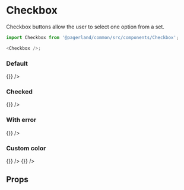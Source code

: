 

<Meta title="Themes/Corporate/Form/Checkbox" component={Checkbox} />

# Checkbox

Checkbox buttons allow the user to select one option from a set.

```js
import Checkbox from '@pagerland/common/src/components/Checkbox';

<Checkbox />;
```

### Default

<Preview>
  <Story name="Default">
    <Theme>
      <Checkbox checked={false} label="Checkboxbutton label" onToggle={() => {}} />
    </Theme>
  </Story>
</Preview>

### Checked

<Preview>
  <Story name="Checked">
    <Theme>
      <Checkbox checked={true} label="Checkboxbutton label" onToggle={() => {}} />
    </Theme>
  </Story>
</Preview>

### With error

<Preview>
  <Story name="With error">
    <Theme>
      <Checkbox
        checked={false}
        error="Error message"
        label="Checkboxbutton label"
        onToggle={() => {}}
      />
    </Theme>
  </Story>
</Preview>

### Custom color

<Preview>
  <Story name="Custom color">
    <Theme>
      <Checkbox
        checked={false}
        IndicatorProps={{ color: '#56E39F' }}
        label="Checkboxbutton label"
        onToggle={() => {}}
      />
      <Checkbox
        checked={true}
        IndicatorProps={{ color: '#56E39F' }}
        label="Checkboxbutton label"
        onToggle={() => {}}
      />
    </Theme>
  </Story>
</Preview>

## Props

<Props of={Checkbox} />

